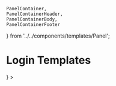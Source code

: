 
    PanelContainer,
    PanelContainerHeader,
    PanelContainerBody,
    PanelContainerFooter
} from '../../components/templates/Panel';

<Meta title="Templates/Panel" component={PanelTemplate} />

# Login Templates

<Canvas>
    <Story name='With Container Body'>
        <PanelTemplate 
            sidebar={ 
                <div class="box" />
            }
        >
            <PanelContainer>
                <PanelContainerHeader>
                    <div className="box" />
                </PanelContainerHeader>
                <PanelContainerBody>
                    <div className="box" />
                </PanelContainerBody>
                <PanelContainerFooter>
                    <div className="box" />
                </PanelContainerFooter>
            </PanelContainer>
        </PanelTemplate>
    </Story>
</Canvas> 